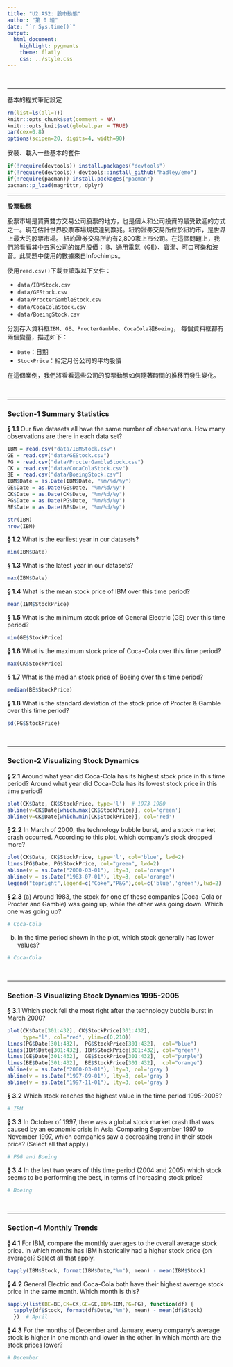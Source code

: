 ```yaml
---
title: "U2.AS2: 股市動態"
author: "第 0 組"
date: "`r Sys.time()`"
output:
  html_document:
    highlight: pygments
    theme: flatly
    css: ../style.css
---
```


<br><hr>

基本的程式筆記設定
```r
rm(list=ls(all=T))
knitr::opts_chunk$set(comment = NA)
knitr::opts_knit$set(global.par = TRUE)
par(cex=0.8)
options(scipen=20, digits=4, width=90)
```

安裝、載入一些基本的套件
```r
if(!require(devtools)) install.packages("devtools")
if(!require(devtools)) devtools::install_github("hadley/emo")
if(!require(pacman)) install.packages("pacman")
pacman::p_load(magrittr, dplyr)
```

- - -

**股票動態**

股票市場是買賣雙方交易公司股票的地方，也是個人和公司投資的最受歡迎的方式之一。現在估計世界股票市場規模達到數兆。紐約證券交易所位於紐約市，是世界上最大的股票市場。 紐約證券交易所約有2,800家上市公司。在這個問題上，我們將看看其中五家公司的每月股價：IB、通用電氣（GE）、寶潔、可口可樂和波音。此問題中使用的數據來自Infochimps。

使用`read.csv()`下載並讀取以下文件：

+ `data/IBMStock.csv`
+ `data/GEStock.csv`
+ `data/ProcterGambleStock.csv`
+ `data/CocaColaStock.csv`
+ `data/BoeingStock.csv` 

分別存入資料框`IBM`、`GE`、`ProcterGamble`、`CocaCola`和`Boeing`，
每個資料框都有兩個變量，描述如下：

+ `Date`：日期
+ `StockPrice`：給定月份公司的平均股價

在這個案例，我們將看看這些公司的股票動態如何隨著時間的推移而發生變化。

<br><hr>

###  Section-1 Summary Statistics

__§ 1.1__ Our five datasets all have the same number of observations. How many observations are there in each data set?
```r
IBM = read.csv("data/IBMStock.csv")
GE = read.csv("data/GEStock.csv")
PG = read.csv("data/ProcterGambleStock.csv")
CK = read.csv("data/CocaColaStock.csv")
BE = read.csv("data/BoeingStock.csv")
IBM$Date = as.Date(IBM$Date, "%m/%d/%y")
GE$Date = as.Date(GE$Date, "%m/%d/%y")
CK$Date = as.Date(CK$Date, "%m/%d/%y")
PG$Date = as.Date(PG$Date, "%m/%d/%y")
BE$Date = as.Date(BE$Date, "%m/%d/%y")

str(IBM)
nrow(IBM)
```


__§ 1.2__ What is the earliest year in our datasets?
```r
min(IBM$Date)
```

__§ 1.3__ What is the latest year in our datasets?
```r
max(IBM$Date)
```

__§ 1.4__ What is the mean stock price of IBM over this time period?
```r
mean(IBM$StockPrice)
```

__§ 1.5__ What is the minimum stock price of General Electric (GE) over this time period?
```r
min(GE$StockPrice)
```

__§ 1.6__ What is the maximum stock price of Coca-Cola over this time period?
```r
max(CK$StockPrice)
```

__§ 1.7__ What is the median stock price of Boeing over this time period?
```r
median(BE$StockPrice)
```

__§ 1.8__ What is the standard deviation of the stock price of Procter & Gamble over this time period?
```r
sd(PG$StockPrice)
```

<br><hr>

###  Section-2 Visualizing Stock Dynamics

__§ 2.1__ Around what year did Coca-Cola has its highest stock price in this time period? Around what year did Coca-Cola has its lowest stock price in this time period?
```r
plot(CK$Date, CK$StockPrice, type='l')  # 1973 1980
abline(v=CK$Date[which.max(CK$StockPrice)], col='green')
abline(v=CK$Date[which.min(CK$StockPrice)], col='red')
```


__§ 2.2__ In March of 2000, the technology bubble burst, and a stock market crash occurred. According to this plot, which company's stock dropped more?
```r
plot(CK$Date, CK$StockPrice, type='l', col='blue', lwd=2)
lines(PG$Date, PG$StockPrice, col="green", lwd=2)
abline(v = as.Date("2000-03-01"), lty=3, col='orange')
abline(v = as.Date("1983-07-01"), lty=3, col='orange')
legend("topright",legend=c("Coke","P&G"),col=c('blue','green'),lwd=2)

```

__§ 2.3__ (a) Around 1983, the stock for one of these companies (Coca-Cola or Procter and Gamble) was going up, while the other was going down. Which one was going up? 
```r
# Coca-Cola
```

(b) In the time period shown in the plot, which stock generally has lower values?
```r
# Coca-Cola
```


<br><hr>

###  Section-3 Visualizing Stock Dynamics 1995-2005

__§ 3.1__ Which stock fell the most right after the technology bubble burst in March 2000?
```r
plot(CK$Date[301:432], CK$StockPrice[301:432], 
     type="l", col="red", ylim=c(0,210))
lines(PG$Date[301:432],  PG$StockPrice[301:432],  col="blue")
lines(IBM$Date[301:432], IBM$StockPrice[301:432], col="green")
lines(GE$Date[301:432],  GE$StockPrice[301:432],  col="purple")
lines(BE$Date[301:432],  BE$StockPrice[301:432],  col="orange")
abline(v = as.Date("2000-03-01"), lty=3, col='gray')
abline(v = as.Date("1997-09-01"), lty=3, col='gray')
abline(v = as.Date("1997-11-01"), lty=3, col='gray')

```

__§ 3.2__ Which stock reaches the highest value in the time period 1995-2005?
```r
# IBM
```

__§ 3.3__ In October of 1997, there was a global stock market crash that was caused by an economic crisis in Asia. Comparing September 1997 to November 1997, which companies saw a decreasing trend in their stock price? (Select all that apply.)
```r
# P&G and Boeing
```

__§ 3.4__ In the last two years of this time period (2004 and 2005) which stock seems to be performing the best, in terms of increasing stock price?
```r
# Boeing
```


<br><hr>


###  Section-4 Monthly Trends

__§ 4.1__ For IBM, compare the monthly averages to the overall average stock price. In which months has IBM historically had a higher stock price (on average)? Select all that apply.
```r
tapply(IBM$Stock, format(IBM$Date,"%m"), mean) - mean(IBM$Stock)
```

__§ 4.2__ General Electric and Coca-Cola both have their highest average stock price in the same month. Which month is this?
```r
sapply(list(BE=BE,CK=CK,GE=GE,IBM=IBM,PG=PG), function(df) {
  tapply(df$Stock, format(df$Date,"%m"), mean) - mean(df$Stock)
  })  # April
```

__§ 4.3__ For the months of December and January, every company's average stock is higher in one month and lower in the other. In which month are the stock prices lower?
```r
# December
```


